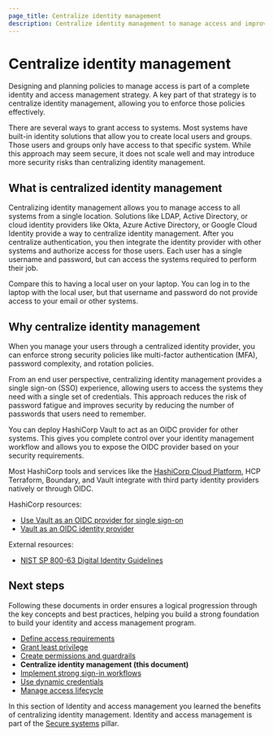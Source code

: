```yaml
---
page_title: Centralize identity management
description: Centralize identity management to manage access and improve security.
---
```


# Centralize identity management

Designing and planning policies to manage access is part of a complete identity and access management strategy. A key part of that strategy is to centralize identity management, allowing you to enforce those policies effectively.

There are several ways to grant access to systems. Most systems have built-in identity solutions that allow you to create local users and groups. Those users and groups only have access to that specific system. While this approach may seem secure, it does not scale well and may introduce more security risks than centralizing identity management.

## What is centralized identity management

Centralizing identity management allows you to manage access to all systems
from a single location. Solutions like LDAP, Active Directory, or cloud identity
providers like Okta, Azure Active Directory, or Google Cloud Identity provide a way to
centralize identity management. After you centralize authentication, you then
integrate the identity provider with other systems and authorize access for those
users. Each user has a single username and password, but can access the systems
required to perform their job.

Compare this to having a local user on your laptop. You can log in to the laptop with the local user, but that username and password do not provide access to your email or other systems.

## Why centralize identity management

When you manage your users through a centralized
identity provider, you can enforce strong security policies like multi-factor
authentication (MFA), password complexity, and rotation policies. 

From an end user perspective, centralizing identity management provides a
single sign-on (SSO) experience, allowing users to access the systems they need
with a single set of credentials. This approach reduces the risk of password
fatigue and improves security by reducing the number of passwords that users
need to remember.

You can deploy HashiCorp Vault to act as an OIDC provider for other systems.
This gives you complete control over your identity management workflow and
allows you to expose the OIDC provider based on your security requirements.

Most HashiCorp tools and services like the [HashiCorp Cloud
Platform](https://portal.cloud.hashicorp.com/sign-in), HCP Terraform, Boundary,
and Vault integrate with third party identity providers natively or through
OIDC.

HashiCorp resources:

- [Use Vault as an OIDC provider for single sign-on](/nomad/tutorials/archive/sso-oidc-vault)
- [Vault as an OIDC identity provider](/vault/docs/secrets/identity/oidc-provider)

External resources:

- [NIST SP 800-63 Digital Identity Guidelines](https://pages.nist.gov/800-63-3/sp800-63c.html)

## Next steps

Following these documents in order ensures a logical progression through the key
concepts and best practices, helping you build a strong foundation to build your
identity and access management program.

- [Define access requirements](/well-architected-framework/secure-systems/identity-access-management/define-access-requirements)
- [Grant least privilege](/well-architected-framework/secure-systems/identity-access-management/grant-least-privilege)
- [Create permissions and guardrails](/well-architected-framework/secure-systems/identity-access-management/create-permissions-guardrails)
- **Centralize identity management (this document)**
- [Implement strong sign-in workflows](/well-architected-framework/secure-systems/identity-access-management/implement-strong-sign-in-workflows)
- [Use dynamic credentials](/well-architected-framework/secure-systems/identity-access-management/use-dynamic-credentials)
- [Manage access lifecycle](/well-architected-framework/secure-systems/identity-access-management/manage-access-lifecycle)

In this section of Identity and access management you learned the benefits
of centralizing identity management. Identity and access management is part of the
[Secure systems](/well-architected-framework/secure-systems) pillar.
